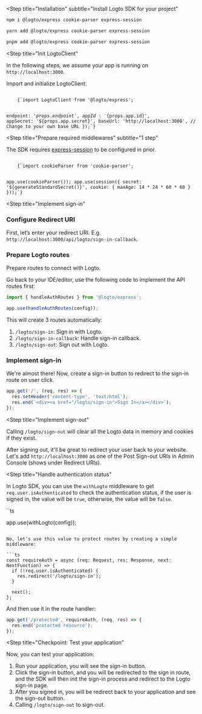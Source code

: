 
<Steps>

<Step
  title="Installation"
  subtitle="Install Logto SDK for your project"
>

<Tabs>
<TabItem value="npm" label="npm">

```bash
npm i @logto/express cookie-parser express-session
```

</TabItem>
<TabItem value="yarn" label="Yarn">

```bash
yarn add @logto/express cookie-parser express-session
```

</TabItem>
<TabItem value="pnpm" label="pnpm">

```bash
pnpm add @logto/express cookie-parser express-session
```

</TabItem>
</Tabs>
</Step>

<Step
  title="Init LogtoClient"
>

<InlineNotification>
  In the following steps, we assume your app is running on <code>http://localhost:3000</code>.
</InlineNotification>

Import and initialize LogtoClient:

<Code className="language-ts">
    {`import LogtoClient from '@logto/express';

  endpoint: '${props.endpoint}',
  appId: '${props.app.id}',
  appSecret: '${props.app.secret}',
  baseUrl: 'http://localhost:3000', // Change to your own base URL
});`}
</Code>

</Step>

<Step
  title="Prepare required middlewares"
  subtitle="1 step"
>

The SDK requires [express-session](https://www.npmjs.com/package/express-session) to be configured in prior.

<Code className="language-ts">
    {`import cookieParser from 'cookie-parser';

app.use(cookieParser());
app.use(session({ secret: '${generateStandardSecret()}', cookie: { maxAge: 14 * 24 * 60 * 60 } }));`}
</Code>

</Step>

<Step
  title="Implement sign-in"
>

### Configure Redirect URI

First, let’s enter your redirect URI. E.g. `http://localhost:3000/api/logto/sign-in-callback`.

<UriInputField name="redirectUris" />

### Prepare Logto routes

Prepare routes to connect with Logto.

Go back to your IDE/editor, use the following code to implement the API routes first:

```ts
import { handleAuthRoutes } from '@logto/express';

app.use(handleAuthRoutes(config));
```

This will create 3 routes automatically:

1. `/logto/sign-in`: Sign in with Logto.
2. `/logto/sign-in-callback`: Handle sign-in callback.
3. `/logto/sign-out`: Sign out with Logto.

### Implement sign-in

We're almost there! Now, create a sign-in button to redirect to the sign-in route on user click.

```ts
app.get('/', (req, res) => {
  res.setHeader('content-type', 'text/html');
  res.end(`<div><a href="/logto/sign-in">Sign In</a></div>`);
});
```

</Step>

<Step
  title="Implement sign-out"
>

Calling `/logto/sign-out` will clear all the Logto data in memory and cookies if they exist.

After signing out, it'll be great to redirect your user back to your website. Let's add `http://localhost:3000` as one of the Post Sign-out URIs in Admin Console (shows under Redirect URIs).

</Step>

<Step
  title="Handle authentication status"
>

In Logto SDK, you can use the `withLogto` middleware to get `req.user.isAuthenticated` to check the authentication status, if the user is signed in, the value will be `true`, otherwise, the value will be `false`.

``ts

app.use(withLogto(config));
```

No, let's use this value to protect routes by creating a simple middleware:

```ts
const requireAuth = async (req: Request, res: Response, next: NextFunction) => {
  if (!req.user.isAuthenticated) {
    res.redirect('/logto/sign-in');
  }

  next();
};
```

And then use it in the route handler:

```ts
app.get('/protected', requireAuth, (req, res) => {
  res.end('protected resource');
});
```
</Step>

<Step
  title="Checkpoint: Test your application"
>

Now, you can test your application:

1. Run your application, you will see the sign-in button.
2. Click the sign-in button, and you will be redirected to the sign in route, and the SDK will then init the sign-in process and redirect to the Logto sign-in page.
3. After you signed in, you will be redirect back to your application and see the sign-out button.
4. Calling `/logto/sign-out` to sign-out.

</Step>

</Steps>
